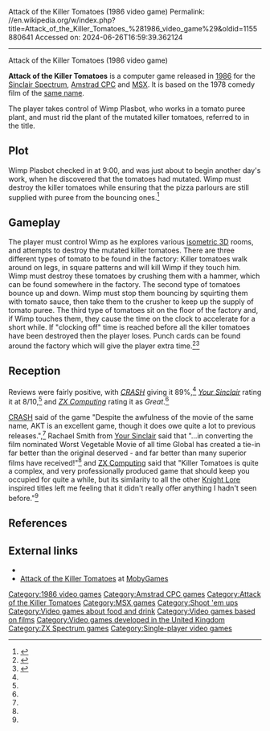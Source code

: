 Attack of the Killer Tomatoes (1986 video game)
Permalink: //en.wikipedia.org/w/index.php?title=Attack_of_the_Killer_Tomatoes_%281986_video_game%29&oldid=1155880641
Accessed on: 2024-06-26T16:59:39.362124



------
Attack of the Killer Tomatoes (1986 video game)
{{About|the 1986 8-bit video game|the 1991 Nintendo game|Attack of the Killer Tomatoes (1991 video game)|the similarly themed Atari 2600 game|Revenge of the Beefsteak Tomatoes}}
{{refimprove|date=October 2017}}

{{Infobox video game
|title = Attack of the Killer Tomatoes
|image=AotKT ZX Spectrum Inlay.jpg
|developer = Fatman, Dobbin, Stuart Ruecroft
|publisher = [[Global Software]]
|designer =
|engine =
|released = [[1986 in video gaming|1986]]
|genre = [[Shoot 'em up]]
|modes = [[Single player]]
|platforms = [[ZX Spectrum|Sinclair Spectrum]], [[Amstrad CPC]] and [[MSX]]
}}

'''Attack of the Killer Tomatoes''' is a computer game released in [[1986 in video gaming|1986]] for the [[ZX Spectrum|Sinclair Spectrum]], [[Amstrad CPC]] and [[MSX]].  It is based on the 1978 comedy film of the [[Attack of the Killer Tomatoes|same name]].

The player takes control of Wimp Plasbot, who works in a tomato puree plant, and must rid the plant of the mutated killer tomatoes, referred to in the title.

== Plot ==
Wimp Plasbot checked in at 9:00, and was just about to begin another day's work, when he discovered that the tomatoes had mutated.  Wimp must destroy the killer tomatoes while ensuring that the pizza parlours are still supplied with puree from the bouncing ones.<ref name="Inlay">{{Citation|title=Attack of the Killer Tomatoes Inlay|publisher=Global Software}}</ref>

== Gameplay ==
<!-- Deleted image removed: [[Image:AotKT ZX Spectrum Screenshot.gif|left|thumb|In-game screen from the ZX Spectrum version of the game]] -->
The player must control Wimp as he explores various [[Isometric projection|isometric 3D]] rooms, and attempts to destroy the mutated killer tomatoes.  There are three different types of tomato to be found in the factory:  Killer tomatoes walk around on legs, in square patterns and will kill Wimp if they touch him.  Wimp must destroy these tomatoes by crushing them with a hammer, which can be found somewhere in the factory.  The second type of tomatoes bounce up and down.  Wimp must stop them bouncing by squirting them with tomato sauce, then take them to the crusher to keep up the supply of tomato puree.  The third type of tomatoes sit on the floor of the factory and, if Wimp touches them, they cause the time on the clock to accelerate for a short while.    If "clocking off" time is reached before all the killer tomatoes have been destroyed then the player loses.  Punch cards can be found around the factory which will give the player extra time.<ref name="CRASH_Review">{{Citation|title=Attack of the Killer Tomatoes Review|newspaper=[[CRASH (magazine)|CRASH]]|date=May 1986}}</ref><ref name="ZX_Computing_Review">{{Citation|title=Attack of the Killer Tomatoes Review|newspaper=[[ZX Computing]]|date=May 1986}}</ref>

== Reception ==
{{Video game reviews
| CRASH = 89%<ref name="CRASH_Review" />
| YSinclair = 8/10<ref name="YS_Review">{{Citation|title=Attack of the Killer Tomatoes Review|first=Rachael|last=Smith|newspaper=[[Your Sinclair]]|date=June 1986}}</ref>
| rev1 = ''[[ZX Computing]]''
| rev1Score = Great<ref name="ZX_Computing_Review" />
}}
Reviews were fairly positive, with ''[[CRASH (magazine)|CRASH]]'' giving it 89%,<ref name="CRASH_Review" /> ''[[Your Sinclair]]'' rating it at 8/10,<ref name="YS_Review" /> and ''[[ZX Computing]]'' rating it as ''Great''.<ref name="ZX_Computing_Review" />

[[CRASH (magazine)|CRASH]] said of the game "Despite the awfulness of the movie of the same name, AKT is an excellent game, though it does owe quite a lot to previous releases.",<ref name="CRASH_Review" /> Rachael Smith from [[Your Sinclair]] said that "...in converting the film nominated Worst Vegetable Movie of all time Global has created a tie-in far better than the original deserved - and far better than many superior films have received!"<ref name="YS_Review" /> and [[ZX Computing]] said that "Killer Tomatoes is quite a complex, and very professionally produced game that should keep you occupied for quite a while, but its similarity to all the other [[Knight Lore]] inspired titles left me feeling that it didn't really offer anything I hadn't seen before."<ref name="ZX_Computing_Review" />

== References ==
{{Reflist}}

== External links ==

*{{WoS game|id=0000326|name=Attack of the Killer Tomatoes}}
*[http://www.mobygames.com/game/attack-of-the-killer-tomatoes_ Attack of the Killer Tomatoes] at [[MobyGames]]

{{Killer Tomatoes}}

[[Category:1986 video games]]
[[Category:Amstrad CPC games]]
[[Category:Attack of the Killer Tomatoes]]
[[Category:MSX games]]
[[Category:Shoot 'em ups]]
[[Category:Video games about food and drink]]
[[Category:Video games based on films]]
[[Category:Video games developed in the United Kingdom]]
[[Category:ZX Spectrum games]]
[[Category:Single-player video games]]